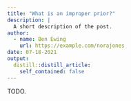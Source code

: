 ```yaml
---
title: "What is an improper prior?"
description: |
  A short description of the post.
author:
  - name: Ben Ewing
    url: https://example.com/norajones
date: 07-18-2021
output:
  distill::distill_article:
    self_contained: false
---
```


TODO.